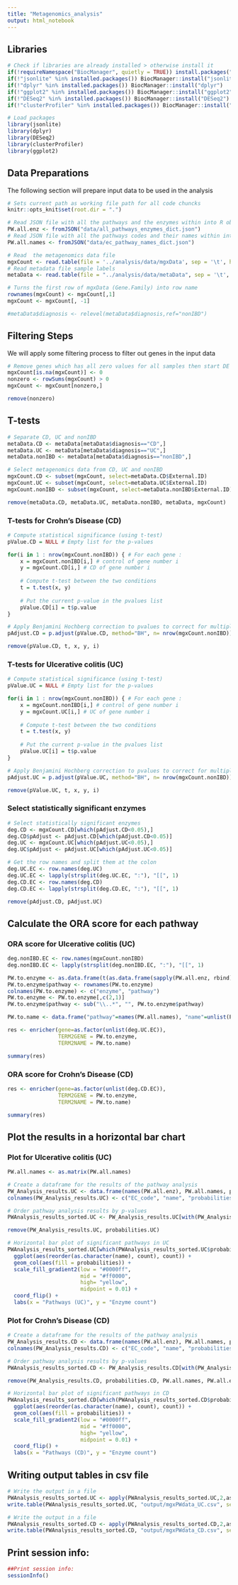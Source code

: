 ```yaml
---
title: "Metagenomics_analysis"
output: html_notebook
---
```


## Libraries

```r
# Check if libraries are already installed > otherwise install it
if(!requireNamespace("BiocManager", quietly = TRUE)) install.packages("BiocManager",repos = "http://cran.us.r-project.org")
if(!"jsonlite" %in% installed.packages()) BiocManager::install("jsonlite")
if(!"dplyr" %in% installed.packages()) BiocManager::install("dplyr")
if(!"ggplot2" %in% installed.packages()) BiocManager::install("ggplot2")
if(!"DESeq2" %in% installed.packages()) BiocManager::install("DESeq2")
if(!"clusterProfiler" %in% installed.packages()) BiocManager::install("clusterProfiler")

# Load packages
library(jsonlite)
library(dplyr)
library(DESeq2)
library(clusterProfiler)
library(ggplot2)
```


## Data Preparations

The following section will prepare input data to be used in the analysis

```r
# Sets current path as working file path for all code chuncks
knitr::opts_knit$set(root.dir = ".")

# Read JSON file with all the pathways and the enzymes within into R object
PW.all.enz <- fromJSON("data/all_pathways_enzymes_dict.json")
# Read JSON file with all the pathways codes and their names within into R object
PW.all.names <- fromJSON("data/ec_pathway_names_dict.json")

# Read  the metagenomics data file
mgxCount <- read.table(file = '../analysis/data/mgxData', sep = '\t', header = TRUE)
# Read metadata file sample labels
metaData <- read.table(file = "../analysis/data/metaData", sep = '\t', stringsAsFactors = TRUE, header = TRUE)

# Turns the first row of mgxData (Gene.Family) into row name
rownames(mgxCount) <- mgxCount[,1]
mgxCount <- mgxCount[, -1]

#metaData$diagnosis <- relevel(metaData$diagnosis,ref="nonIBD")
```

## Filtering Steps

We will apply some filtering process to filter out genes in the input data

```r
# Remove genes which has all zero values for all samples then start DE analysis
mgxCount[is.na(mgxCount)] <- 0
nonzero <- rowSums(mgxCount) > 0
mgxCount <- mgxCount[nonzero,]

remove(nonzero)
```

## T-tests

```r
# Separate CD, UC and nonIBD
metaData.CD <- metaData[metaData$diagnosis=="CD",]
metaData.UC <- metaData[metaData$diagnosis=="UC",]
metaData.nonIBD <- metaData[metaData$diagnosis=="nonIBD",]

# Select metagenomics data from CD, UC and nonIBD
mgxCount.CD <- subset(mgxCount, select=metaData.CD$External.ID)
mgxCount.UC <- subset(mgxCount, select=metaData.UC$External.ID)
mgxCount.nonIBD <- subset(mgxCount, select=metaData.nonIBD$External.ID)

remove(metaData.CD, metaData.UC, metaData.nonIBD, metaData, mgxCount)
```

### T-tests for Crohn's Disease (CD)

```r
# Compute statistical significance (using t-test)
pValue.CD = NULL # Empty list for the p-values

for(i in 1 : nrow(mgxCount.nonIBD)) { # For each gene : 
	x = mgxCount.nonIBD[i,] # control of gene number i
	y = mgxCount.CD[i,] # CD of gene number i
	
	# Compute t-test between the two conditions
	t = t.test(x, y)
	
	# Put the current p-value in the pvalues list
	pValue.CD[i] = t$p.value
}

# Apply Benjamini Hochberg correction to pvalues to correct for multiple testing
pAdjust.CD = p.adjust(pValue.CD, method="BH", n= nrow(mgxCount.nonIBD))

remove(pValue.CD, t, x, y, i)
```


### T-tests for Ulcerative colitis (UC)

```r
# Compute statistical significance (using t-test)
pValue.UC = NULL # Empty list for the p-values

for(i in 1 : nrow(mgxCount.nonIBD)) { # For each gene : 
	x = mgxCount.nonIBD[i,] # control of gene number i
	y = mgxCount.UC[i,] # UC of gene number i
	
	# Compute t-test between the two conditions
	t = t.test(x, y)
	
	# Put the current p-value in the pvalues list
	pValue.UC[i] = t$p.value
}

# Apply Benjamini Hochberg correction to pvalues to correct for multiple testing
pAdjust.UC = p.adjust(pValue.UC, method="BH", n= nrow(mgxCount.nonIBD))

remove(pValue.UC, t, x, y, i)
```


### Select statistically significant enzymes

```r
# Select statistically significant enzymes
deg.CD <- mgxCount.CD[which(pAdjust.CD<0.05),]
deg.CD$pAdjust <- pAdjust.CD[which(pAdjust.CD<0.05)]
deg.UC <- mgxCount.UC[which(pAdjust.UC<0.05),]
deg.UC$pAdjust <- pAdjust.UC[which(pAdjust.UC<0.05)]

# Get the row names and split them at the colon
deg.UC.EC <- row.names(deg.UC)
deg.UC.EC <- lapply(strsplit(deg.UC.EC, ":"), "[[", 1)
deg.CD.EC <- row.names(deg.CD)
deg.CD.EC <- lapply(strsplit(deg.CD.EC, ":"), "[[", 1)

remove(pAdjust.CD, pAdjust.UC)
```

## Calculate the ORA score for each pathway


### ORA score for Ulcerative colitis (UC)


```r
deg.nonIBD.EC <- row.names(mgxCount.nonIBD)
deg.nonIBD.EC <- lapply(strsplit(deg.nonIBD.EC, ":"), "[[", 1)

PW.to.enzyme <- as.data.frame(t(as.data.frame(sapply(PW.all.enz, rbind))))
PW.to.enzyme$pathway <- rownames(PW.to.enzyme)
colnames(PW.to.enzyme) <- c("enzyme", "pathway")
PW.to.enzyme <- PW.to.enzyme[,c(2,1)]
PW.to.enzyme$pathway <- sub("\\..*", "", PW.to.enzyme$pathway)

PW.to.name <- data.frame("pathway"=names(PW.all.names), "name"=unlist(PW.all.names))

res <- enricher(gene=as.factor(unlist(deg.UC.EC)),
                TERM2GENE = PW.to.enzyme,
                TERM2NAME = PW.to.name)

summary(res)
```


### ORA score for Crohn's Disease (CD)

```r
res <- enricher(gene=as.factor(unlist(deg.CD.EC)),
                TERM2GENE = PW.to.enzyme,
                TERM2NAME = PW.to.name)

summary(res)
```


## Plot the results in a horizontal bar chart

### Plot for Ulcerative colitis (UC)

```r
PW.all.names <- as.matrix(PW.all.names)

# Create a dataframe for the results of the pathway analysis
PW_Analysis_results.UC <- data.frame(names(PW.all.enz), PW.all.names, probabilities.UC, lengths(PW.all.enz))
colnames(PW_Analysis_results.UC) <- c("EC_code", "name", "probabilities", "count")

# Order pathway analysis results by p-values
PWAnalysis_results_sorted.UC <- PW_Analysis_results.UC[with(PW_Analysis_results.UC, order(probabilities)),]

remove(PW_Analysis_results.UC, probabilities.UC)
```

```r
# Horizontal bar plot of significant pathways in UC
PWAnalysis_results_sorted.UC[which(PWAnalysis_results_sorted.UC$probabilities < 0.05),] %>% 
  ggplot(aes(reorder(as.character(name), count), count)) + 
  geom_col(aes(fill = probabilities)) + 
  scale_fill_gradient2(low = "#0000ff", 
                       mid = "#ff0000",
                       high= "yellow",
                       midpoint = 0.01) +
  coord_flip() + 
  labs(x = "Pathways (UC)", y = "Enzyme count")
```

### Plot for Crohn's Disease (CD)

```r
# Create a dataframe for the results of the pathway analysis
PW_Analysis_results.CD <- data.frame(names(PW.all.enz), PW.all.names, probabilities.CD, lengths(PW.all.enz))
colnames(PW_Analysis_results.CD) <- c("EC_code", "name", "probabilities", "count")

# Order pathway analysis results by p-values
PWAnalysis_results_sorted.CD <- PW_Analysis_results.CD[with(PW_Analysis_results.CD, order(probabilities)),]

remove(PW_Analysis_results.CD, probabilities.CD, PW.all.names, PW.all.enz)
```

```r
# Horizontal bar plot of significant pathways in CD
PWAnalysis_results_sorted.CD[which(PWAnalysis_results_sorted.CD$probabilities < 0.05),] %>% 
  ggplot(aes(reorder(as.character(name), count), count)) + 
  geom_col(aes(fill = probabilities)) + 
  scale_fill_gradient2(low = "#0000ff", 
                       mid = "#ff0000",
                       high= "yellow",
                       midpoint = 0.01) +
  coord_flip() + 
  labs(x = "Pathways (CD)", y = "Enzyme count")
```

## Writing output tables in csv file

```r
# Write the output in a file
PWAnalysis_results_sorted.UC <- apply(PWAnalysis_results_sorted.UC,2,as.character)
write.table(PWAnalysis_results_sorted.UC, "output/mgxPWdata_UC.csv", sep =",", row.names = FALSE)

# Write the output in a file
PWAnalysis_results_sorted.CD <- apply(PWAnalysis_results_sorted.CD,2,as.character)
write.table(PWAnalysis_results_sorted.CD, "output/mgxPWdata_CD.csv", sep =",", row.names = FALSE)
```


## Print session info:

```r
##Print session info:
sessionInfo()
```
